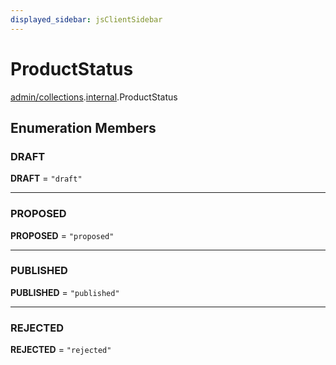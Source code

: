 ```yaml
---
displayed_sidebar: jsClientSidebar
---
```



# ProductStatus

[admin/collections](../../modules/admin_collections.mdx).[internal](../../admin_collections/modules/admin_collections.internal.mdx).ProductStatus

## Enumeration Members

### DRAFT

 **DRAFT** = ``"draft"``

___

### PROPOSED

 **PROPOSED** = ``"proposed"``

___

### PUBLISHED

 **PUBLISHED** = ``"published"``

___

### REJECTED

 **REJECTED** = ``"rejected"``
